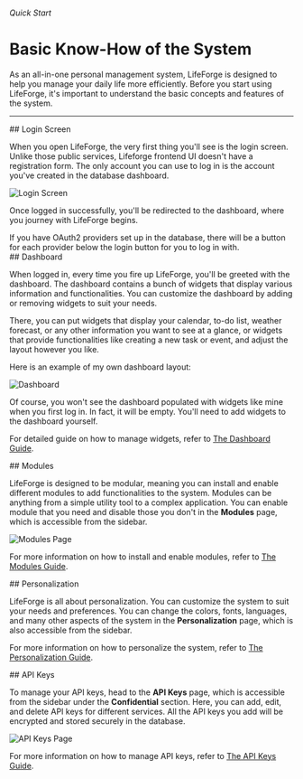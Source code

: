 
###### Quick Start

# Basic Know-How of the System

As an all-in-one personal management system, LifeForge is designed to help you manage your daily life more efficiently. Before you start using LifeForge, it's important to understand the basic concepts and features of the system.

---

<section id="login-screen">
## Login Screen

When you open LifeForge, the very first thing you'll see is the login screen. Unlike those public services, Lifeforge frontend UI doesn't have a registration form. The only account you can use to log in is the account you've created in the database dashboard.

![Login Screen](/assets/user-quick-start/login-screen.png)

Once logged in successfully, you'll be redirected to the dashboard, where you journey with LifeForge begins.

<Note>
  If you have OAuth2 providers set up in the database, there will be a button
  for each provider below the login button for you to log in with.
</Note>

</section>

<section id="dashboard">
## Dashboard

When logged in, every time you fire up LifeForge, you'll be greeted with the dashboard. The dashboard contains a bunch of widgets that display various information and functionalities. You can customize the dashboard by adding or removing widgets to suit your needs.

There, you can put widgets that display your calendar, to-do list, weather forecast, or any other information you want to see at a glance, or widgets that provide functionalities like creating a new task or event, and adjust the layout however you like.

Here is an example of my own dashboard layout:

![Dashboard](/assets/user-quick-start/dashboard-example.png)

Of course, you won't see the dashboard populated with widgets like mine when you first log in. In fact, it will be empty. You'll need to add widgets to the dashboard yourself.

For detailed guide on how to manage widgets, refer to [The Dashboard Guide](/user-guide/dashboard).

</section>

<section id="modules">
## Modules

LifeForge is designed to be modular, meaning you can install and enable different modules to add functionalities to the system. Modules can be anything from a simple utility tool to a complex application. You can enable module that you need and disable those you don't in the **Modules** page, which is accessible from the sidebar.

![Modules Page](/assets/user-quick-start/modules-example.png)

For more information on how to install and enable modules, refer to [The Modules Guide](/user-guide/modules).

</section>

<section id="personalization">
## Personalization

LifeForge is all about personalization. You can customize the system to suit your needs and preferences. You can change the colors, fonts, languages, and many other aspects of the system in the **Personalization** page, which is also accessible from the sidebar.

For more information on how to personalize the system, refer to [The Personalization Guide](/user-guide/personalization).

</section>

<section id="api-keys">
## API Keys

To manage your API keys, head to the **API Keys** page, which is accessible from the sidebar under the **Confidential** section. Here, you can add, edit, and delete API keys for different services. All the API keys you add will be encrypted and stored securely in the database.

![API Keys Page](/assets/user-quick-start/api-keys-example.png)

For more information on how to manage API keys, refer to [The API Keys Guide](/user-guide/api-keys).

</section>
